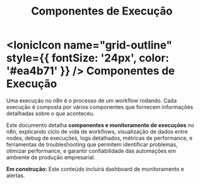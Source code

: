 ﻿---
sidebar_position: 1
title: Componentes de Execução
sidebar_label: Componentes de Execução
---

# <IonicIcon name="grid-outline" style={{ fontSize: '24px', color: '#ea4b71' }} /> Componentes de Execução

Uma execução no n8n é o processo de um workflow rodando. Cada execução é composta por vários componentes que fornecem informações detalhadas sobre o que aconteceu.

Este documento detalha **componentes e monitoramento de execuções** no n8n, explicando ciclo de vida de workflows, visualização de dados entre nodes, debug de execuções, logs detalhados, métricas de performance, e ferramentas de troubleshooting que permitem identificar problemas, otimizar performance, e garantir confiabilidade das automações em ambiente de produção empresarial.

<div class="em-construcao">

  <strong>Em construção:</strong> Este conteúdo incluirá dashboard de monitoramento e alertas.
</div>

